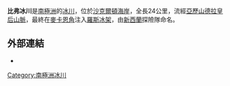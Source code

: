 {{coord|83|24|S|169|30|E|type:glacier_region:AQ_source:GNIS|display=title}}

'''比弗冰川'''是[[南極洲|南極洲]]的[[冰川|冰川]]，位於[[沙克爾頓海岸|沙克爾頓海岸]]，全長24公里，流經[[亞歷山德拉皇后山脈|亞歷山德拉皇后山脈]]，最終在[[麥卡恩角|麥卡恩角]]注入[[羅斯冰架|羅斯冰架]]，由[[新西蘭|新西蘭]]探險隊命名。

==外部連結==
* {{usgs-gazetteer|id=1142|name=Beaver Glacier}}

{{DEFAULTSORT:Beaver Glacier}}
[[Category:南極洲冰川|Category:南極洲冰川]]


{{ShackletonCoast-geo-stub}}